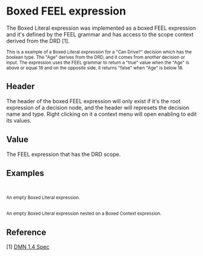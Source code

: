 
<Meta title="MDX/Literal" of={Literal} />

# Boxed FEEL expression

The Boxed Literal expression was implemented as a boxed FEEL expression and it's defined by the FEEL grammar
and has access to the scope context derived from the DRD [1].

<div style={{ display: "flex", flexDirection: "row" }}>
  <Story of={Literal.CanDrive} />
  <small>
    This is a example of a Boxed Literal expression for a "Can Drive?" decision which has the boolean type. The "Age"
    derives from the DRD, and it comes from another decision or input. The expression uses the FEEL grammar to return a
    "true" value when the "Age" is above or equal 18 and on the opposite side, it returns "false" when "Age" is below
    18.
  </small>
</div>

## Header

The header of the boxed FEEL expression will only exist if it's the root expression of a decision node,
and the header will represets the decision name and type. Right clicking on it a context menu will open enabling to edit its values.

## Value

The FEEL expression that has the DRD scope.

## Examples

<div style={{ display: "flex", flexDirection: "column" }}>
  <div style={{ display: "flex", flexDirection: "row" }}>
    <Story of={Literal.Base} />
    <small>
      <br />
      <br />
      An empty Boxed Literal expression.
    </small>
  </div>

  <div style={{ display: "flex", flexDirection: "row" }}>
    <Story of={Literal.Nested} />
    <small>
      <br />
      <br />
      An empty Boxed Literal expression nested on a Boxed Context expression.
    </small>
  </div>
</div>

## Reference

[1] [DMN 1.4 Spec](https://www.omg.org/spec/DMN/1.4/Beta1/PDF#page=103)
